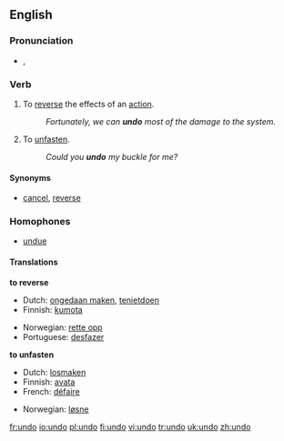 ==English==

===Pronunciation===
* {{IPA|/ʌnˈduː/}}, {{SAMPA|/Vn"du:/}}

===Verb===
{{irregverb|'''to undo'''|'''[[undoes]]'''|'''[[undid]]'''|'''[[undone]]'''|'''[[undoing]]'''}}
# To [[reverse]] the effects of an [[action]].
#: ''Fortunately, we can '''undo''' most of the damage to the system.''
# To [[unfasten]].
#: ''Could you '''undo''' my buckle for me?''

====Synonyms====
*[[cancel]], [[reverse]]

===Homophones===
*[[undue]]

====Translations====
'''to reverse'''
{{top}}
*Dutch: [[ongedaan maken]], [[tenietdoen]]
*Finnish: [[kumota]]
{{mid}}
*Norwegian: [[rette opp]]
*Portuguese: [[desfazer]]
{{bottom}}

'''to unfasten'''
{{top}}
*Dutch: [[losmaken]]
*Finnish: [[avata]]
*French: [[défaire]]
{{mid}}
*Norwegian: [[løsne]]
{{bottom}}

[[fr:undo]]
[[io:undo]]
[[pl:undo]]
[[fi:undo]]
[[vi:undo]]
[[tr:undo]]
[[uk:undo]]
[[zh:undo]]
